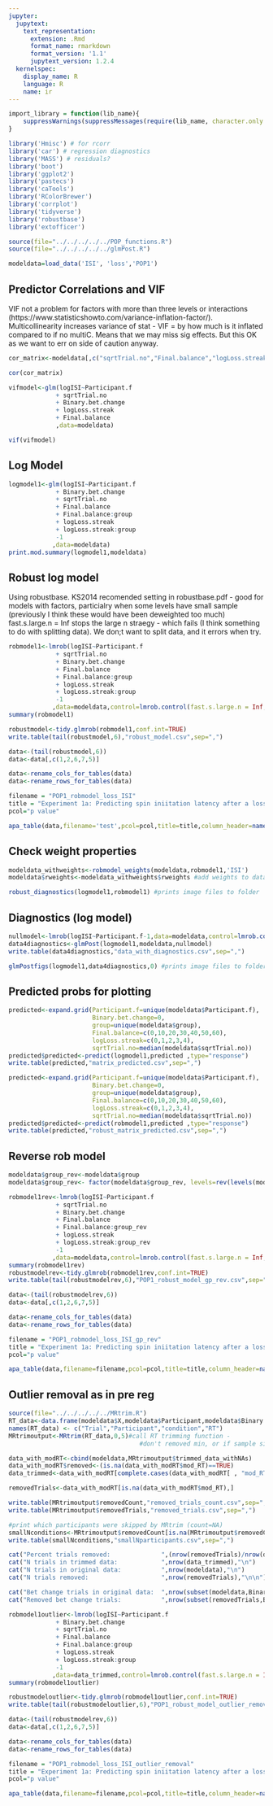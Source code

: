 ```yaml
---
jupyter:
  jupytext:
    text_representation:
      extension: .Rmd
      format_name: rmarkdown
      format_version: '1.1'
      jupytext_version: 1.2.4
  kernelspec:
    display_name: R
    language: R
    name: ir
---
```


```r
import_library = function(lib_name){
    suppressWarnings(suppressMessages(require(lib_name, character.only = TRUE)))
}

library('Hmisc') # for rcorr
library('car') # regression diagnostics
library('MASS') # residuals?
library('boot')
library('ggplot2')
library('pastecs')
library('caTools')
library('RColorBrewer')
library('corrplot')
library('tidyverse')
library('robustbase')
library('extofficer') 

source(file="../../../../../POP_functions.R")
source(file="../../../../../glmPost.R")
```

```r
modeldata=load_data('ISI', 'loss','POP1')
```

## Predictor Correlations and VIF
VIF not a problem for factors with more than three levels or interactions (https://www.statisticshowto.com/variance-inflation-factor/).
Multicollinearity increases variance of stat - VIF = by how much is it inflated compared to if no multiC. Means that we may miss sig effects. But this OK as we want to err on side of caution anyway.

```r
cor_matrix<-modeldata[,c("sqrtTrial.no","Final.balance","logLoss.streak")]

cor(cor_matrix)

vifmodel<-glm(logISI~Participant.f
             + sqrtTrial.no
             + Binary.bet.change
             + logLoss.streak
             + Final.balance
             ,data=modeldata)

vif(vifmodel)
```
## Log Model
```r
logmodel1<-glm(logISI~Participant.f
             + Binary.bet.change
             + sqrtTrial.no
             + Final.balance
             + Final.balance:group
             + logLoss.streak
             + logLoss.streak:group
             -1
            ,data=modeldata)
print.mod.summary(logmodel1,modeldata)
```

## Robust log model
Using robustbase.
KS2014 recomended setting in robustbase.pdf - good for models with factors, particialry when some levels have small sample (previously I think these would have been deweighted too much)
fast.s.large.n = Inf stops the large n straegy - which fails (I think something to do with splitting data). We don;t want to split data, and it errors when try.

```r
robmodel1<-lmrob(logISI~Participant.f
             + sqrtTrial.no
             + Binary.bet.change
             + Final.balance
             + Final.balance:group
             + logLoss.streak
             + logLoss.streak:group
             -1
            ,data=modeldata,control=lmrob.control(fast.s.large.n = Inf,setting="KS2014"))
summary(robmodel1)
```
```r
robustmodel<-tidy.glmrob(robmodel1,conf.int=TRUE)
write.table(tail(robustmodel,6),"robust_model.csv",sep=",")

data<-(tail(robustmodel,6))
data<-data[,c(1,2,6,7,5)]

data<-rename_cols_for_tables(data)  
data<-rename_rows_for_tables(data)  

filename = "POP1_robmodel_loss_ISI"
title = "Experiment 1a: Predicting spin iniitation latency after a loss"
pcol="p value"

apa_table(data,filename='test',pcol=pcol,title=title,column_header=names(data))
```

## Check weight properties

```r
modeldata_withweights<-robmodel_weights(modeldata,robmodel1,'ISI')
modeldata$rweights<-modeldata_withweights$rweights #add weights to data output 

robust_diagnostics(logmodel1,robmodel1) #prints image files to folder
```

## Diagnostics (log model)

```r
nullmodel<-lmrob(logISI~Participant.f-1,data=modeldata,control=lmrob.control(fast.s.large.n = Inf,setting="KS2014"))
data4diagnostics<-glmPost(logmodel1,modeldata,nullmodel)
write.table(data4diagnostics,"data_with_diagnostics.csv",sep=",")
```

```r
glmPostfigs(logmodel1,data4diagnostics,0) #prints image files to folder
```

## Predicted probs for plotting

```r
predicted<-expand.grid(Participant.f=unique(modeldata$Participant.f),
                       Binary.bet.change=0,
                       group=unique(modeldata$group),
                       Final.balance=c(0,10,20,30,40,50,60),
                       logLoss.streak=c(0,1,2,3,4),
                       sqrtTrial.no=median(modeldata$sqrtTrial.no))
predicted$predicted<-predict(logmodel1,predicted ,type="response")
write.table(predicted,"matrix_predicted.csv",sep=",")

predicted<-expand.grid(Participant.f=unique(modeldata$Participant.f),
                       Binary.bet.change=0,
                       group=unique(modeldata$group),
                       Final.balance=c(0,10,20,30,40,50,60),
                       logLoss.streak=c(0,1,2,3,4),
                       sqrtTrial.no=median(modeldata$sqrtTrial.no))
predicted$predicted<-predict(robmodel1,predicted ,type="response")
write.table(predicted,"robust_matrix_predicted.csv",sep=",")
```

## Reverse rob model

```r
modeldata$group_rev<-modeldata$group
modeldata$group_rev<- factor(modeldata$group_rev, levels=rev(levels(modeldata$group_rev)))

robmodel1rev<-lmrob(logISI~Participant.f
             + sqrtTrial.no
             + Binary.bet.change
             + Final.balance
             + Final.balance:group_rev
             + logLoss.streak
             + logLoss.streak:group_rev
             -1
            ,data=modeldata,control=lmrob.control(fast.s.large.n = Inf,setting="KS2014"))
summary(robmodel1rev)
robustmodelrev<-tidy.glmrob(robmodel1rev,conf.int=TRUE)
write.table(tail(robustmodelrev,6),"POP1_robust_model_gp_rev.csv",sep=",")

data<-(tail(robustmodelrev,6))
data<-data[,c(1,2,6,7,5)]

data<-rename_cols_for_tables(data)  
data<-rename_rows_for_tables(data)  

filename = "POP1_robmodel_loss_ISI_gp_rev"
title = "Experiment 1a: Predicting spin iniitation latency after a loss: group reversed"
pcol="p value"

apa_table(data,filename=filename,pcol=pcol,title=title,column_header=names(data))

```

## Outlier removal as in pre reg

```r
source(file="../../../../../MRtrim.R")
RT_data<-data.frame(modeldata$X,modeldata$Participant,modeldata$Binary.bet.change,modeldata$logISI)
names(RT_data) <- c("Trial","Participant","condition","RT")
MRtrimoutput<-MRtrim(RT_data,0,5)#call RT trimming function - 
                                    #don't removed min, or if sample size < 5

data_with_modRT<-cbind(modeldata,MRtrimoutput$trimmed_data_withNAs)
data_with_modRT$removed<-(is.na(data_with_modRT$mod_RT)==TRUE)
data_trimmed<-data_with_modRT[complete.cases(data_with_modRT[ , "mod_RT"]),]

removedTrials<-data_with_modRT[is.na(data_with_modRT$mod_RT),]

write.table(MRtrimoutput$removedCount,"removed_trials_count.csv",sep=",")
write.table(MRtrimoutput$removedTrials,"removed_trials.csv",sep=",")

#print which participants were skipped by MRtrim (count=NA)
smallNconditions<-MRtrimoutput$removedCount[is.na(MRtrimoutput$removedCount$count),]
write.table(smallNconditions,"smallNparticipants.csv",sep=",")

cat("Percent trials removed:              ",(nrow(removedTrials)/nrow(data))*100,"\n")
cat("N trials in trimmed data:            ",nrow(data_trimmed),"\n")
cat("N trials in original data:           ",nrow(modeldata),"\n")
cat("N trials removed:                    ",nrow(removedTrials),"\n\n")

cat("Bet change trials in original data:  ",nrow(subset(modeldata,Binary.bet.change==1)),"\n")
cat("Removed bet change trials:           ",nrow(subset(removedTrials,Binary.bet.change==1)),"\n")
```

```r
robmodel1outlier<-lmrob(logISI~Participant.f
             + Binary.bet.change
             + sqrtTrial.no
             + Final.balance
             + Final.balance:group
             + logLoss.streak
             + logLoss.streak:group
             -1
            ,data=data_trimmed,control=lmrob.control(fast.s.large.n = Inf,setting="KS2014"))
summary(robmodel1outlier)

robustmodeloutlier<-tidy.glmrob(robmodel1outlier,conf.int=TRUE)
write.table(tail(robustmodeloutlier,6),"POP1_robust_model_outlier_removal.csv",sep=",")

data<-(tail(robustmodelrev,6))
data<-data[,c(1,2,6,7,5)]

data<-rename_cols_for_tables(data)  
data<-rename_rows_for_tables(data)  

filename = "POP1_robmodel_loss_ISI_outlier_removal"
title = "Experiment 1a: Predicting spin iniitation latency after a loss: prereg outlier removal"
pcol="p value"

apa_table(data,filename=filename,pcol=pcol,title=title,column_header=names(data))


```
